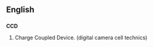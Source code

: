 ==English==

==={{Abbreviation}}===
'''CCD'''
# Charge Coupled Device. (digital camera cell technics)